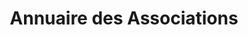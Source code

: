 ---
layout: ../../../layouts/AssoSort.astro
title: "Annuaire des Associations"
typeFilter: autre
affiliationFilter: polytech
---